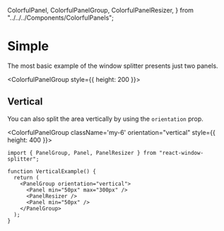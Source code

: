   ColorfulPanel,
  ColorfulPanelGroup,
  ColorfulPanelResizer,
} from "../../../Components/ColorfulPanels";

# Simple

The most basic example of the window splitter presents just two panels.

<ColorfulPanelGroup style={{ height: 200 }}>
  <ColorfulPanel color="green" min="130px" max="400px" id="1" />
  <ColorfulPanelResizer id="2" />
  <ColorfulPanel color="red" min="130px" id="3" />
</ColorfulPanelGroup>

<div className="my-6">
  <CodeBlock
    source="../../../examples/HeaderExample.tsx"
    allowErrors={true}
    showToolbar={false}
  />
</div>

## Vertical

You can also split the area vertically by using the `orientation` prop.

<ColorfulPanelGroup className='my-6' orientation="vertical" style={{ height: 400 }}>
  <ColorfulPanel
    displayDimensions="height"
    color="green"
    min="50px"
    max="300px"
    id="1"
  />
  <ColorfulPanelResizer id="2" />
  <ColorfulPanel displayDimensions="height" color="red" min="50px" id="3" />
</ColorfulPanelGroup>

```tsx
import { PanelGroup, Panel, PanelResizer } from "react-window-splitter";

function VerticalExample() {
  return (
    <PanelGroup orientation="vertical">
      <Panel min="50px" max="300px" />
      <PanelResizer />
      <Panel min="50px" />
    </PanelGroup>
  );
}
```
